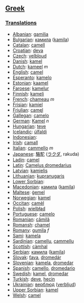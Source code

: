 ==[[Greek]]==
===[[Translations]]===
*[[Albanian]]: [[gamilja]]
*[[Bulgarian]]: [[камила]] ([[kamila]])
*[[Catalan]]: [[camell]]
*[[Croatian]]: [[deva]]
*[[Czech]]: [[velbloud]]
*[[Danish]]: [[kamel]]
*[[Dutch]]: [[kameel]] ''m''
*[[English]]: [[camel]]
*[[Esperanto]]: [[kamelo]]
*[[Estonian]]: [[kaamel]]
*[[Faroese]]: [[kamelur]]
*[[Finnish]]: [[kameli]]
*[[French]]: [[chameau]] ''m''
*[[Frisian]]: [[kamiel]]
*[[Friulian]]: [[camęl]]
*[[Gallegan]]: [[camelo]]
*[[German]]: [[Kamel]] ''n''
*[[Hungarian]]: [[teve]]
*[[Icelandic]]: [[úlfaldi]]
*[[Indonesian]]: [[]]
*[[Irish]]: [[camall]]
*[[Italian]]: [[cammello]] ''m''
*[[Japanese]]: [[駱駝]] ([[ラクダ]], rakuda)
*[[Ladin]]: [[camel]]
*[[Latin]]: [[Camelus dromedarius]] '' ''
*[[Latvian]]: [[kamielis]]
*[[Lithuanian]]: [[kupranugaris]]
*[[Lower Sorbian]]: [[]]
*[[Macedonian]]: [[камила]] ([[kamila]])
*[[Maltese]]: [[ġemel]]
*[[Norwegian]]: [[kamel]]
*[[Occitan]]: [[camèl]]
*[[Polish]]: [[wielbłąd]] '' ''
*[[Portuguese]]: [[camelo]]
*[[Romanian]]: [[cămilă]]
*[[Romansh]]: [[chamel]]
*[[Romany]]: [[gumila]] ''f''
*[[Sami]]: [[kamela]]
*[[Sardinian]]: [[camellu]], [[cammellu]]
*[[Scottish]]: [[càmhal]]
*[[Serbian]]: [[камила]] ([[kamila]])
*[[Slovak]]: [[ťava]], [[dromedár]]
*[[Slovenian]]: [[kamela]], [[dromedar]]
*[[Spanish]]: [[camello]], [[dromedario]] '' ''
*[[Swedish]]: [[kamel]], [[dromedar]]
*[[Turkish]]: [[deve]], [[hecin]]
*[[Ukrainian]]: [[верблюд]] ([[verbljud]])
*[[Upper Sorbian]]: [[kamel]]
*[[Welsh]]: [[camel]]